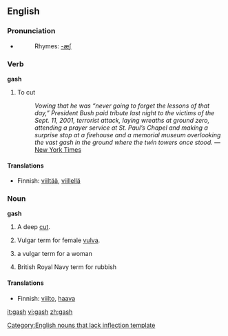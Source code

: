 ==English==

===Pronunciation===
*{{audio|en-us-gash.ogg|Audio (US)}}
*:Rhymes: [[Rhymes:English:-æʃ|-æʃ]]

===Verb===
'''gash'''
#To cut
#: ''Vowing that he was “never going to forget the lessons of that day,” President Bush paid tribute last night to the victims of the Sept. 11, 2001, terrorist attack, laying wreaths at ground zero, attending a prayer service at St. Paul’s Chapel and making a surprise stop at a firehouse and a memorial museum overlooking the vast gash in the ground where the twin towers once stood.'' &mdash; [http://www.nytimes.com/2006/09/11/nyregion/nyregionspecial3/11bush.html?hp&ex=1158033600&en=e468f88da52557ed&ei=5094&partner=homepage New York Times]

====Translations====
*Finnish: [[viiltää]], [[viillellä]]

===Noun===
'''gash'''
#A deep [[cut]].
# {{slang}} Vulgar term for female [[vulva]].
# {{slang}} a vulgar term for a woman
# {{slang}} British Royal Navy term for rubbish

====Translations====
*Finnish: [[viilto]], [[haava]]

[[Category:English nouns that lack inflection template]]

[[it:gash]]
[[vi:gash]]
[[zh:gash]]